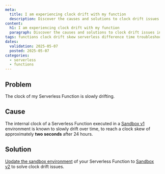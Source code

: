 ```yaml
---
meta:
  title: I am experiencing clock drift with my function
  description: Discover the causes and solutions to clock drift issues in Scaleway Serverless Functions.
content:
  h1: I am experiencing clock drift with my function
  paragraph: Discover the causes and solutions to clock drift issues in Scaleway Serverless Functions.
tags: functions clock drift skew serverless difference time troubleshooting
dates:
  validation: 2025-05-07
  posted: 2025-05-07
categories:
  - serverless
  - functions
---
```


## Problem

The clock of my Serverless Function is slowly drifting.

## Cause

The internal clock of a Serverless Function executed in a [Sandbox v1](/serverless-functions/reference-content/functions-sandbox/) environment is known to slowly drift over time, to reach a clock skew of approximately **two seconds** after 24 hours.

## Solution

[Update the sandbox environment](/serverless-functions/how-to/manage-a-function/) of your Serverless Function to [Sandbox v2](/serverless-functions/reference-content/functions-sandbox/#sandbox-v2) to solve clock drift issues.